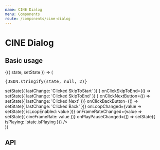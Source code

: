```yaml
---
name: CINE Dialog
menu: Components
route: /components/cine-dialog
---
```



# CINE Dialog

## Basic usage

<Playground>
  <State
    initial={{
      isPlaying: false,
      cineFrameRate: 24,
      isLoopEnabled: true,
      lastChange: '',
    }}
  >
    {({ state, setState }) => (
      <React.Fragment>
        <div>
          <pre>{JSON.stringify(state, null, 2)}</pre>
        </div>
        <div style={{ maxWidth: '300px', margin: '0 auto' }}>
          <CineDialog
            {...state}
            onClickSkipToStart={() =>
              setState({ lastChange: 'Clicked SkipToStart' })
            }
            onClickSkipToEnd={() =>
              setState({ lastChange: 'Clicked SkipToEnd' })
            }
            onClickNextButton={() => setState({ lastChange: 'Clicked Next' })}
            onClickBackButton={() => setState({ lastChange: 'Clicked Back' })}
            onLoopChanged={value => setState({ isLoopEnabled: value })}
            onFrameRateChanged={value => setState({ cineFrameRate: value })}
            onPlayPauseChanged={() => setState({ isPlaying: !state.isPlaying })}
          />
        </div>
      </React.Fragment>
    )}
  </State>
</Playground>

## API

<Props of={CineDialog} />
